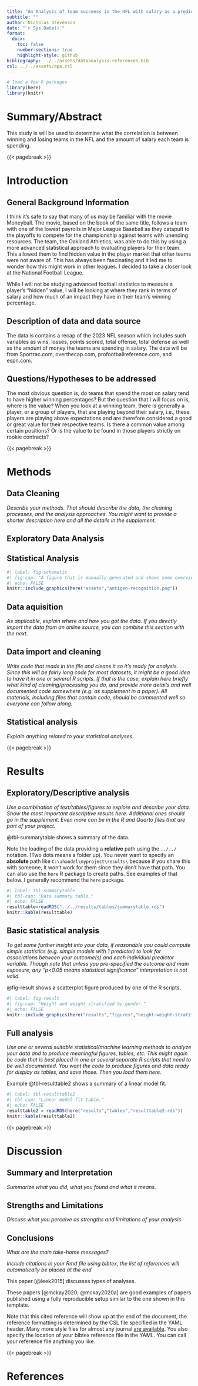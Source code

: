 ```yaml
---
title: "An Analysis of team succeess in the NFL with salary as a predictor"
subtitle: ""
author: Nicholas Stevenson
date: "`r Sys.Date()`"
format:
  docx:
    toc: false
    number-sections: true
    highlight-style: github
bibliography: ../../assets/dataanalysis-references.bib
csl: ../../assets/apa.csl
---
```



```r
# load a few R packages
library(here)
library(knitr)
```



# Summary/Abstract
This study is will be used to determine what the correlation is between winning and losing teams in the NFL and the amount of salary each team is spending.


{{< pagebreak >}}


# Introduction 

## General Background Information
I think it’s safe to say that many of us may be familiar with the movie Moneyball. The movie, based on the book of the same title, follows a team with one of the lowest payrolls in Major League Baseball as they catapult to the playoffs to compete for the championship against teams with unending resources. The team, the Oakland Athletics, was able to do this by using a more advanced statistical approach to evaluating players for their team. This allowed them to find hidden value in the player market that other teams were not aware of. This has always been fascinating and it led me to wonder how this might work in other leagues. I decided to take a closer look at the National Football League.

While I will not be studying advanced football statistics to measure a player’s “hidden” value, I will be looking at where they rank in terms of salary and how much of an impact they have in their team’s winning percentage.

## Description of data and data source
The data is contains a recap of the 2023 NFL season which includes such variables as wins, losses, points scored, total offense, total defense as well as the amount of money the teams are spending in salary. The data will be from Sportrac.com, overthecap.com, profootballreference.com, and espn.com.

## Questions/Hypotheses to be addressed
The most obvious question is, do teams that spend the most on salary tend to have higher winning percentages? But the question that I will focus on is, where is the value? When you look at a winning team, there is generally a player, or a group of players, that are playing beyond their salary, i.e., these players are playing above expectations and are therefore considered a good or great value for their respective teams. Is there a common value among certain positions? Or is the value to be found in those players strictly on rookie contracts?


{{< pagebreak >}}


# Methods 

## Data Cleaning
_Describe your methods. That should describe the data, the cleaning processes, and the analysis approaches. You might want to provide a shorter description here and all the details in the supplement._

## Exploratory Data Analysis

## Statistical Analysis


```r
#| label: fig-schematic
#| fig-cap: "A figure that is manually generated and shows some overview/schematic. This has nothing to do with the data, it's just a random one from one of our projects I found and placed here."
#| echo: FALSE
knitr::include_graphics(here("assets","antigen-recognition.png"))
```




## Data aquisition
_As applicable, explain where and how you got the data. If you directly import the data from an online source, you can combine this section with the next._


## Data import and cleaning
_Write code that reads in the file and cleans it so it's ready for analysis. Since this will be fairly long code for most datasets, it might be a good idea to have it in one or several R scripts. If that is the case, explain here briefly what kind of cleaning/processing you do, and provide more details and well documented code somewhere (e.g. as supplement in a paper). All materials, including files that contain code, should be commented well so everyone can follow along._


## Statistical analysis
_Explain anything related to your statistical analyses._


{{< pagebreak >}}


# Results

## Exploratory/Descriptive analysis

_Use a combination of text/tables/figures to explore and describe your data. Show the most important descriptive results here. Additional ones should go in the supplement. Even more can be in the R and Quarto files that are part of your project._


@tbl-summarytable shows a summary of the data.

Note the loading of the data providing a **relative** path using the `../../` notation. (Two dots means a folder up). You never want to specify an **absolute** path like `C:\ahandel\myproject\results\` because if you share this with someone, it won't work for them since they don't have that path. You can also use the `here` R package to create paths. See examples of that below. I generally recommend the `here` package.

```r
#| label: tbl-summarytable
#| tbl-cap: "Data summary table."
#| echo: FALSE
resulttable=readRDS("../../results/tables/summarytable.rds")
knitr::kable(resulttable)
```



## Basic statistical analysis

_To get some further insight into your data, if reasonable you could compute simple statistics (e.g. simple models with 1 predictor) to look for associations between your outcome(s) and each individual predictor variable. Though note that unless you pre-specified the outcome and main exposure, any "p<0.05 means statistical significance" interpretation is not valid._


@fig-result shows a scatterplot figure produced by one of the R scripts.

```r
#| label: fig-result
#| fig-cap: "Height and weight stratified by gender."
#| echo: FALSE
knitr::include_graphics(here("results","figures","height-weight-stratified.png"))
```


## Full analysis

_Use one or several suitable statistical/machine learning methods to analyze your data and to produce meaningful figures, tables, etc. This might again be code that is best placed in one or several separate R scripts that need to be well documented. You want the code to produce figures and data ready for display as tables, and save those. Then you load them here._

Example @tbl-resulttable2 shows a summary of a linear model fit.

```r
#| label: tbl-resulttable2
#| tbl-cap: "Linear model fit table."
#| echo: FALSE
resulttable2 = readRDS(here("results","tables","resulttable2.rds"))
knitr::kable(resulttable2)
```


{{< pagebreak >}}


# Discussion

## Summary and Interpretation
_Summarize what you did, what you found and what it means._

## Strengths and Limitations
_Discuss what you perceive as strengths and limitations of your analysis._

## Conclusions
_What are the main take-home messages?_

_Include citations in your Rmd file using bibtex, the list of references will automatically be placed at the end_

This paper [@leek2015] discusses types of analyses. 

These papers [@mckay2020; @mckay2020a] are good examples of papers published using a fully reproducible setup similar to the one shown in this template. 

Note that this cited reference will show up at the end of the document, the reference formatting is determined by the CSL file specified in the YAML header. Many more style files for almost any journal [are available](https://www.zotero.org/styles). You also specify the location of your bibtex reference file in the YAML. You can call your reference file anything you like.


{{< pagebreak >}}

# References



